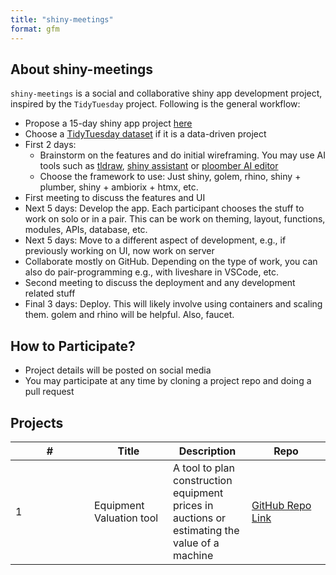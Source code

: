 ```yaml
---
title: "shiny-meetings"
format: gfm
---
```


## About shiny-meetings

`shiny-meetings` is a social and collaborative shiny app development project, inspired by the `TidyTuesday` project. Following is the general workflow:

-   Propose a 15-day shiny app project [here](https://github.com/durraniu/shiny-meetings/discussions/3)\
-   Choose a [TidyTuesday dataset](https://github.com/rfordatascience/tidytuesday) if it is a data-driven project\
-   First 2 days:
    -   Brainstorm on the features and do initial wireframing. You may use AI tools such as [tldraw](https://www.tldraw.com/), [shiny assistant](https://gallery.shinyapps.io/assistant/#) or [ploomber AI editor](https://editor.ploomber.io/)\
    -   Choose the framework to use: Just shiny, golem, rhino, shiny + plumber, shiny + ambiorix + htmx, etc.\
-   First meeting to discuss the features and UI\
-   Next 5 days: Develop the app. Each participant chooses the stuff to work on solo or in a pair. This can be work on theming, layout, functions, modules, APIs, database, etc.\
-   Next 5 days: Move to a different aspect of development, e.g., if previously working on UI, now work on server\
-   Collaborate mostly on GitHub. Depending on the type of work, you can also do pair-programming e.g., with liveshare in VSCode, etc.\
-   Second meeting to discuss the deployment and any development related stuff\
-   Final 3 days: Deploy. This will likely involve using containers and scaling them. golem and rhino will be helpful. Also, faucet.

## How to Participate?

-   Project details will be posted on social media
-   You may participate at any time by cloning a project repo and doing a pull request

## Projects

| \# | Title | Description | Repo |
|------------------|------------------|------------------|------------------|
| 1 | Equipment Valuation tool | A tool to plan construction equipment prices in auctions or estimating the value of a machine | [GitHub Repo Link](https://github.com/shiny-meetings/equipmentValuation) |
